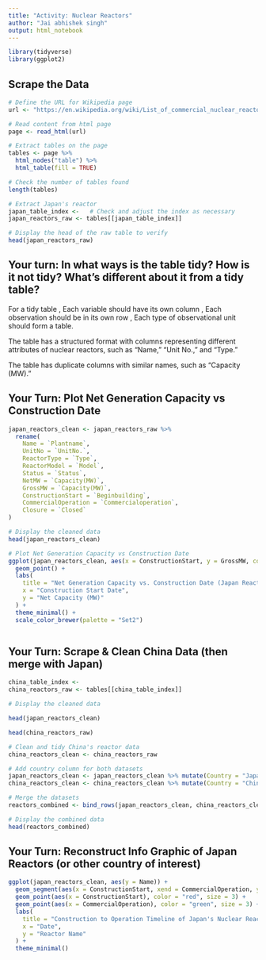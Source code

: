 ```yaml
---
title: "Activity: Nuclear Reactors"
author: "Jai abhishek singh"
output: html_notebook
---
```


```r
library(tidyverse)
library(ggplot2)

```

## Scrape the Data 

```r
# Define the URL for Wikipedia page
url <- "https://en.wikipedia.org/wiki/List_of_commercial_nuclear_reactors"

# Read content from html page
page <- read_html(url)

# Extract tables on the page
tables <- page %>%
  html_nodes("table") %>%
  html_table(fill = TRUE)

# Check the number of tables found
length(tables)

# Extract Japan's reactor
japan_table_index <-   # Check and adjust the index as necessary
japan_reactors_raw <- tables[[japan_table_index]]

# Display the head of the raw table to verify
head(japan_reactors_raw)


```


## Your turn: In what ways is the table tidy? How is it not tidy? What’s different about it from a tidy table?

For a tidy table , Each variable should have its own column , Each observation should be in its own row , Each type of observational unit should form a table.


The table has a structured format with columns representing different attributes of nuclear reactors, such as "Name," "Unit No.," and "Type."

The table has duplicate columns with similar names, such as  "Capacity (MW)."


## Your Turn: Plot Net Generation Capacity vs Construction Date

```r
japan_reactors_clean <- japan_reactors_raw %>%
  rename(
    Name = `Plantname`,
    UnitNo = `UnitNo.`,
    ReactorType = `Type`,
    ReactorModel = `Model`,
    Status = `Status`,
    NetMW = `Capacity(MW)`,
    GrossMW = `Capacity(MW)`,
    ConstructionStart = `Beginbuilding`,
    CommercialOperation = `Commercialoperation`,
    Closure = `Closed`
)

# Display the cleaned data
head(japan_reactors_clean)

# Plot Net Generation Capacity vs Construction Date
ggplot(japan_reactors_clean, aes(x = ConstructionStart, y = GrossMW, color = ReactorType)) +
  geom_point() +
  labs(
    title = "Net Generation Capacity vs. Construction Date (Japan Reactors)",
    x = "Construction Start Date",
    y = "Net Capacity (MW)"
  ) +
  theme_minimal() +
  scale_color_brewer(palette = "Set2")



```


## Your Turn: Scrape & Clean China Data (then merge with Japan)

```r


china_table_index <- 
china_reactors_raw <- tables[[china_table_index]]

# Display the cleaned data

head(japan_reactors_clean)

head(china_reactors_raw)

# Clean and tidy China's reactor data
china_reactors_clean <- china_reactors_raw 

# Add country column for both datasets
japan_reactors_clean <- japan_reactors_clean %>% mutate(Country = "Japan")
china_reactors_clean <- china_reactors_clean %>% mutate(Country = "China")

# Merge the datasets
reactors_combined <- bind_rows(japan_reactors_clean, china_reactors_clean)

# Display the combined data
head(reactors_combined)


```



## Your Turn: Reconstruct Info Graphic of Japan Reactors (or other country of interest)

```r

ggplot(japan_reactors_clean, aes(y = Name)) +
  geom_segment(aes(x = ConstructionStart, xend = CommercialOperation, yend = Name), color = "blue") +
  geom_point(aes(x = ConstructionStart), color = "red", size = 3) +
  geom_point(aes(x = CommercialOperation), color = "green", size = 3) +
  labs(
    title = "Construction to Operation Timeline of Japan's Nuclear Reactors",
    x = "Date",
    y = "Reactor Name"
  ) +
  theme_minimal() 

```
